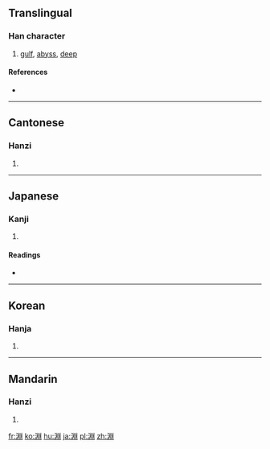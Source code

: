 {{also|渊}}
==Translingual==

===Han character===
{{Han char|rn=85|rad=水|as=08|sn=11|four=3210<sub>0</sub>|canj=水中X中 (ELXL)|ids=⿰[[氵]][[𣶒]]}}

# [[gulf]], [[abyss]], [[deep]]

====References====
* {{Han ref|kx=0632.080|dkj=17692|dj=1035.030|hdz=31681.010|uh=6DF5|ud=28149|bh=B257|bd=45655}}

----

==Cantonese==

===Hanzi===
{{yue-hanzi|jyut=|y=[[yun]]1|sim=渊}}

# {{defn|lang=yue|sort=水08}}

----

==Japanese==

===Kanji===
{{ja-kanji|grade=|rs=水08}}

# {{defn|lang=ja|sort=水08}}

====Readings====
* {{ja-readings|on=[[えん]] (en)|kun=[[ふち]] (fuchi)}}

----

==Korean==

===Hanja===
{{ko-hanja|hangeul=연|eumhun=|rv=yeon, [[yun]]|mr=yŏn|y=[[yen]]}}

# {{defn|lang=ko|sort=水08}}

----

==Mandarin==

===Hanzi===
{{cmn-hanzi|sim=渊|pin=[[yuān]] ([[yuan1]]), [[gǔn]] ([[gun3]]), [[hún]] ([[hun2]]), [[hùn]] ([[hun4]]), [[kūn]] ([[kun1]])|wg=yüan<sup>1</sup>, kun<sup>3</sup>, hun<sup>2</sup>, hun<sup>4</sup>, k'un<sup>1</sup>}}

# {{defn|lang=cmn|sort=水08}}

[[fr:淵]]
[[ko:淵]]
[[hu:淵]]
[[ja:淵]]
[[pl:淵]]
[[zh:淵]]
